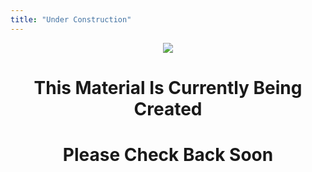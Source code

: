 ```yaml
---
title: "Under Construction"
---
```



<center>
<img src="{{site.baseurl}}/img/under-construction.jpg" >
</center>


<center>

<h1>This Material Is Currently Being Created</h1>

<h1>Please Check Back Soon</h1>


</center>